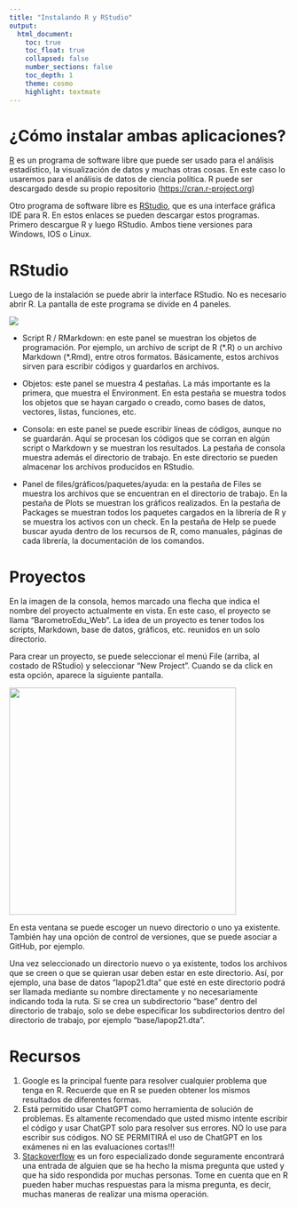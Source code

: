 ```yaml
---
title: "Instalando R y RStudio"
output:
  html_document:
    toc: true
    toc_float: true
    collapsed: false
    number_sections: false
    toc_depth: 1
    theme: cosmo
    highlight: textmate
---
```


# ¿Cómo instalar ambas aplicaciones?

[R](http://www.r-project.org) es un programa de software libre que puede ser usado para el análisis estadístico, la visualización de datos y muchas otras cosas. En este caso lo usaremos para el análisis de datos de ciencia política. R puede ser descargado desde su propio repositorio (<https://cran.r-project.org>)

Otro programa de software libre es [RStudio](https://posit.co/downloads/), que es una interface gráfica IDE para R. En estos enlaces se pueden descargar estos programas. Primero descargue R y luego RStudio. Ambos tiene versiones para Windows, IOS o Linux.

# RStudio

Luego de la instalación se puede abrir la interface RStudio. No es necesario abrir R. La pantalla de este programa se divide en 4 paneles.

![](Consola.png)

-   Script R / RMarkdown: en este panel se muestran los objetos de programación. Por ejemplo, un archivo de script de R (\*.R) o un archivo Markdown (\*.Rmd), entre otros formatos. Básicamente, estos archivos sirven para escribir códigos y guardarlos en archivos.

-   Objetos: este panel se muestra 4 pestañas. La más importante es la primera, que muestra el Environment. En esta pestaña se muestra todos los objetos que se hayan cargado o creado, como bases de datos, vectores, listas, funciones, etc.

-   Consola: en este panel se puede escribir líneas de códigos, aunque no se guardarán. Aquí se procesan los códigos que se corran en algún script o Markdown y se muestran los resultados. La pestaña de consola muestra además el directorio de trabajo. En este directorio se pueden almacenar los archivos producidos en RStudio.

-   Panel de files/gráficos/paquetes/ayuda: en la pestaña de Files se muestra los archivos que se encuentran en el directorio de trabajo. En la pestaña de Plots se muestran los gráficos realizados. En la pestaña de Packages se muestran todos los paquetes cargados en la librería de R y se muestra los activos con un check. En la pestaña de Help se puede buscar ayuda dentro de los recursos de R, como manuales, páginas de cada librería, la documentación de los comandos.

# Proyectos

En la imagen de la consola, hemos marcado una flecha que indica el nombre del proyecto actualmente en vista. En este caso, el proyecto se llama "BarometroEdu_Web". La idea de un proyecto es tener todos los scripts, Markdown, base de datos, gráficos, etc. reunidos en un solo directorio.

Para crear un proyecto, se puede seleccionar el menú File (arriba, al costado de RStudio) y seleccionar "New Project". Cuando se da click en esta opción, aparece la siguiente pantalla.

![](projects_new.png){width="409"}

En esta ventana se puede escoger un nuevo directorio o uno ya existente. También hay una opción de control de versiones, que se puede asociar a GitHub, por ejemplo.

Una vez seleccionado un directorio nuevo o ya existente, todos los archivos que se creen o que se quieran usar deben estar en este directorio. Así, por ejemplo, una base de datos "lapop21.dta" que esté en este directorio podrá ser llamada mediante su nombre directamente y no necesariamente indicando toda la ruta. Si se crea un subdirectorio "base" dentro del directorio de trabajo, solo se debe especificar los subdirectorios dentro del directorio de trabajo, por ejemplo "base/lapop21.dta".

# Recursos

1.  Google es la principal fuente para resolver cualquier problema que tenga en R. Recuerde que en R se pueden obtener los mismos resultados de diferentes formas.
2.  Está permitido usar ChatGPT como herramienta de solución de problemas. Es altamente recomendado que usted mismo intente escribir el código y usar ChatGPT solo para resolver sus errores. NO lo use para escribir sus códigos. NO SE PERMITIRÁ el uso de ChatGPT en los exámenes ni en las evaluaciones cortas!!!
3.  [Stackoverflow](https://stackoverflow.com) es un foro especializado donde seguramente encontrará una entrada de alguien que se ha hecho la misma pregunta que usted y que ha sido respondida por muchas personas. Tome en cuenta que en R pueden haber muchas respuestas para la misma pregunta, es decir, muchas maneras de realizar una misma operación.
